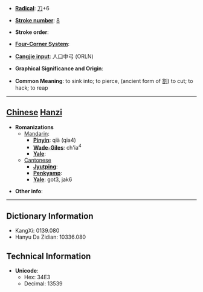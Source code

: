 * '''[[Wiktionary:Chinese radical index| Radical]]''': [[Wiktionary:Chinese radical index 刀|刀]]+6

* '''[[Wiktionary:Chinese total strokes index|Stroke number]]''': [[Wiktionary:Chinese total strokes index 8|8]]

* '''Stroke order''': 

* '''[[Wiktionary:Chinese four corner index|Four-Corner System]]''': 

* '''[[Wiktionary:Chinese Cangjie index|Cangjie input]]''': 人口中弓 (ORLN)

* '''Graphical Significance and Origin''': 

* '''Common Meaning''': to sink into; to pierce, (ancient form of [[割]]) to cut; to hack; to reap

----

== [[Chinese]] [[Hanzi]] ==

* '''Romanizations'''
** [[Mandarin]]:
*** '''[[Pinyin]]''': qià (qia4)
*** '''[[Wade-Giles]]''': ch'ia<sup>4</sup>
*** '''[[Yale]]''': 
**[[Cantonese]]
***'''[[Jyutping]]''':
***'''[[Penkyamp]]''': 
***'''[[Yale]]''': got3, jak6

* '''Other info''': 

----

== Dictionary Information ==

* KangXi: 0139.080
* Hanyu Da Zidian: 10336.080

== Technical Information ==

* '''Unicode''':
** Hex: 34E3
** Decimal: 13539